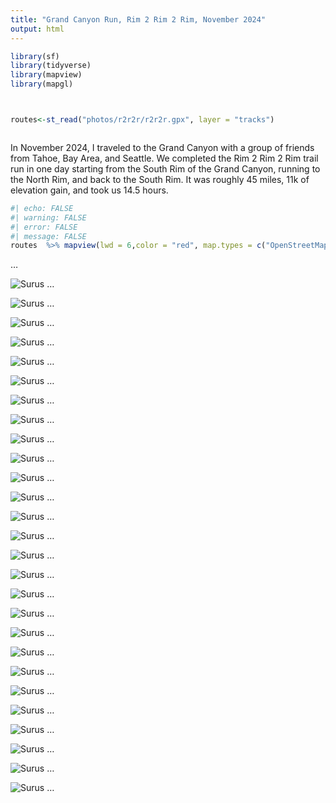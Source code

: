 ```yaml
---
title: "Grand Canyon Run, Rim 2 Rim 2 Rim, November 2024"
output: html
---
```


```r

library(sf)
library(tidyverse)
library(mapview)
library(mapgl)



routes<-st_read("photos/r2r2r/r2r2r.gpx", layer = "tracks")

```

```         
```

In November 2024, I traveled to the Grand Canyon with a group of friends from Tahoe, Bay Area, and Seattle. We completed the Rim 2 Rim 2 Rim trail run in one day starting from the South Rim of the Grand Canyon, running to the North Rim, and back to the South Rim. It was roughly 45 miles, 11k of elevation gain, and took us 14.5 hours.

```r
#| echo: FALSE
#| warning: FALSE
#| error: FALSE
#| message: FALSE
routes  %>% mapview(lwd = 6,color = "red", map.types = c("OpenStreetMap","Esri.WorldImagery","OpenTopoMap","CartoDB.Positron"), basemaps = "OpenStreetMap")
```
...\

![Surus](photos/r2r2r/20241110_051758.jpg) ...\

![Surus](photos/r2r2r/IMG_3635.jpg) ...\

![Surus](photos/r2r2r/IMG_4393.jpg) ...\

![Surus](photos/r2r2r/IMG_4394.jpg) ...\

![Surus](photos/r2r2r/PXL_20241110_135320956.jpg) ...\

![Surus](photos/r2r2r/PXL_20241110_153547923.jpg) ...\

![Surus](photos/r2r2r/IMG_3639.jpg) ...\

![Surus](photos/r2r2r/IMG_3642.jpg) ...\

![Surus](photos/r2r2r/IMG_4437.jpg) ...\

![Surus](photos/r2r2r/IMG_5444.jpg) ...\

![Surus](photos/r2r2r/IMG_5449.jpg) ...\

![Surus](photos/r2r2r/IMG_4442.jpg) ...\

![Surus](photos/r2r2r/PXL_20241110_162734702.jpg) ...\

![Surus](photos/r2r2r/PXL_20241110_182630517.jpg) ...\

![Surus](photos/r2r2r/PXL_20241110_195132121.jpg) ...\

![Surus](photos/r2r2r/IMG_3656.jpg) ...\

![Surus](photos/r2r2r/IMG_3651.jpg) ...\

![Surus](photos/r2r2r/PXL_20241110_212340820.jpg) ...\

![Surus](photos/r2r2r/20241110_144908.jpg) ...\

![Surus](photos/r2r2r/IMG_3664.jpg) ...\

![Surus](photos/r2r2r/IMG_3667.jpg) ...\

![Surus](photos/r2r2r/IMG_5463.jpg) ...\

![Surus](photos/r2r2r/PXL_20241110_223422315.jpg) ...\

![Surus](photos/r2r2r/PXL_20241111_000849533.jpg) ...\

![Surus](photos/r2r2r/PXL_20241110_235027480.jpg) ...\

![Surus](photos/r2r2r/IMG_3670.jpg) ...\

![Surus](photos/r2r2r/IMG_5474.jpg) ...\


